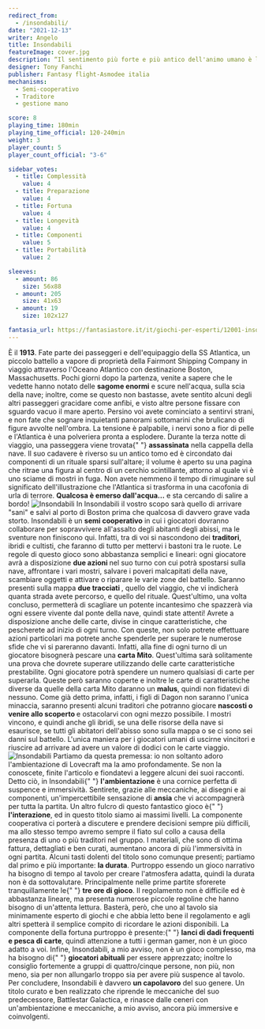 ```yaml
---
redirect_from:
  - /insondabili/
date: "2021-12-13"
writer: Angelo
title: Insondabili
featureImage: cover.jpg
description: “Il sentimento più forte e più antico dell'animo umano è la paura, e la paura più grande è quella dell'ignoto.” - H.P. Lovecraft
designer: Tony Fanchi
publisher: Fantasy flight-Asmodee italia
mechanisms:
  - Semi-cooperativo
  - Traditore
  - gestione mano

score: 8
playing_time: 180min
playing_time_official: 120-240min
weight: 3
player_count: 5
player_count_official: "3-6"

sidebar_votes:
  - title: Complessità
    value: 4
  - title: Preparazione
    value: 4
  - title: Fortuna
    value: 4
  - title: Longevità
    value: 4
  - title: Componenti
    value: 5
  - title: Portabilità
    value: 2

sleeves:
  - amount: 86
    size: 56x88
  - amount: 205
    size: 41x63
  - amount: 19
    size: 102x127

fantasia_url: https://fantasiastore.it/it/giochi-per-esperti/12001-insondabili.html
---
```


<Setting>
  È il <strong>1913</strong>. Fate parte dei passeggeri e dell'equipaggio della
  SS Atlantica, un piccolo battello a vapore di proprietà della Fairmont
  Shipping Company in viaggio attraverso l'Oceano Atlantico con destinazione
  Boston, Massachusetts. Pochi giorni dopo la partenza, venite a sapere che le
  vedette hanno notato delle <strong>sagome enormi</strong> e scure nell'acqua,
  sulla scia della nave; inoltre, come se questo non bastasse, avete sentito
  alcuni degli altri passeggeri gracidare come anfibi, e visto altre persone
  fissare con sguardo vacuo il mare aperto. Persino voi avete cominciato a
  sentirvi strani, e non fate che sognare inquietanti panorami sottomarini che
  brulicano di figure avvolte nell'ombra. La tensione è palpabile, i nervi sono
  a fior di pelle e l'Atlantica è una polveriera pronta a esplodere. Durante la
  terza notte di viaggio, una passeggera viene trovata{" "}
  <strong>assassinata</strong> nella cappella della nave. Il suo cadavere è
  riverso su un antico tomo ed è circondato dai componenti di un rituale sparsi
  sull'altare; il volume è aperto su una pagina che ritrae una figura al centro
  di un cerchio scintillante, attorno al quale vi è uno sciame di mostri in
  fuga. Non avete nemmeno il tempo di rimuginare sul significato
  dell'illustrazione che l'Atlantica si trasforma in una cacofonia di urla di
  terrore. <strong>Qualcosa è emerso dall'acqua...</strong> e sta cercando di
  salire a bordo!
</Setting>

<Spotify playlistId="3bTJ247CHYCDl8HvvuVZCQ" />

<img src="./game1.jpg" alt="Insondabili" />

<Rules>
  In Insondabili il vostro scopo sarà quello di arrivare "sani" e salvi al porto
  di Boston prima che qualcosa di davvero grave vada storto. Insondabili è un
  <strong>semi cooperativo</strong> in cui i giocatori dovranno collaborare per sopravvivere
  all'assalto degli abitanti degli abissi, ma le sventure non finiscono qui. Infatti,
  tra di voi si nascondono dei <strong>traditori</strong>, ibridi e cultisti, che
  faranno di tutto per mettervi i bastoni tra le ruote. Le regole di questo gioco
  sono abbastanza semplici e lineari: ogni giocatore avrà a disposizione <strong>
    due azioni
  </strong> nel suo turno con cui potrà spostarsi sulla nave, affrontare i vari mostri,
  salvare i poveri malcapitati della nave, scambiare oggetti e attivare o riparare
  le varie zone del battello. Saranno presenti sulla mappa <strong>
    due tracciati
  </strong>, quello del viaggio, che vi indicherà quanta strada avete percorso, e
  quello del rituale. Quest'ultimo, una volta concluso, permetterà di scagliare un
  potente incantesimo che spazzerà via ogni essere vivente dal ponte della nave,
  quindi state attenti! Avrete a disposizione anche delle carte, divise in cinque
  caratteristiche, che pescherete ad inizio di ogni turno. Con queste, non solo potrete
  effettuare azioni particolari ma potrete anche spenderle per superare le numerose
  sfide che vi si pareranno davanti. Infatti, alla fine di ogni turno di un giocatore
  bisognerà pescare una <strong>carta Mito</strong>. Quest'ultima sarà solitamente
  una prova che dovrete superare utilizzando delle carte caratteristiche prestabilite.
  Ogni giocatore potrà spendere un numero qualsiasi di carte per superarla. Queste
  però saranno coperte e inoltre le carte di caratteristiche diverse da quelle della
  carta Mito daranno un <strong>malus</strong>, quindi non fidatevi di nessuno. Come
  già detto prima, infatti, i figli di Dagon non saranno l'unica minaccia, saranno
  presenti alcuni traditori che potranno giocare <strong>
    nascosti o venire allo scoperto
  </strong> e ostacolarvi con ogni mezzo possibile. I mostri vincono, e quindi anche
  gli ibridi, se una delle risorse della nave si esaurisce, se tutti gli abitatori
  dell'abisso sono sulla mappa o se ci sono sei danni sul battello. L'unica maniera
  per i giocatori umani di uscirne vincitori e riuscire ad arrivare ad avere un valore
  di dodici con le carte viaggio.
</Rules>

<img src="./game2.jpg" alt="Insondabili" />

<Feedback>
  Partiamo da questa premessa: io non soltanto adoro l'ambientazione di
  Lovecraft ma la amo profondamente. Se non la conoscete, finite l'articolo e
  fiondatevi a leggere alcuni dei suoi racconti. Detto ciò, in Insondabili{" "}
  <strong>l'ambientazione</strong> è una cornice perfetta di suspence e
  immersività. Sentirete, grazie alle meccaniche, ai disegni e ai componenti,
  un'impercettibile sensazione di <strong>ansia</strong> che vi accompagnerà per
  tutta la partita. Un altro fulcro di questo fantastico gioco è{" "}
  <strong>l'interazione</strong>, ed in questo titolo siamo ai massimi livelli.
  La componente cooperativa ci porterà a discutere e prendere decisioni sempre
  più difficili, ma allo stesso tempo avremo sempre il fiato sul collo a causa
  della presenza di uno o più traditori nel gruppo. I materiali, che sono di
  ottima fattura, dettagliati e ben curati, aumentano ancora di più
  l'immersività in ogni partita. Alcuni tasti dolenti del titolo sono comunque
  presenti; partiamo dal primo e più importante: <strong>la durata</strong>.
  Purtroppo essendo un gioco narrativo ha bisogno di tempo al tavolo per creare
  l'atmosfera adatta, quindi la durata non è da sottovalutare. Principalmente
  nelle prime partite sforerete tranquillamente le{" "}
  <strong>tre ore di gioco</strong>. Il regolamento non è difficile ed è
  abbastanza lineare, ma presenta numerose piccole regoline che hanno bisogno di
  un'attenta lettura. Basterà, però, che uno al tavolo sia minimamente esperto
  di giochi e che abbia letto bene il regolamento e agli altri spetterà il
  semplice compito di ricordare le azioni disponibili. La componente della
  fortuna purtroppo è presente:{" "}
  <strong>lanci di dadi frequenti e pesca di carte</strong>, quindi attenzione a
  tutti i german gamer, non è un gioco adatto a voi. Infine, Insondabili, a mio
  avviso, non è un gioco complesso, ma ha bisogno di{" "}
  <strong>giocatori abituali</strong> per essere apprezzato; inoltre lo
  consiglio fortemente a gruppi di quattro/cinque persone, non più, non meno,
  sia per non allungarlo troppo sia per avere più suspence al tavolo. Per
  concludere, Insondabili è davvero <strong>un capolavoro</strong> del suo
  genere. Un titolo curato e ben realizzato che riprende le meccaniche del suo
  predecessore, Battlestar Galactica, e rinasce dalle ceneri con
  un'ambientazione e meccaniche, a mio avviso, ancora più immersive e
  coinvolgenti.
</Feedback>

<Instagram id="CXYbRpCgRNc" />
